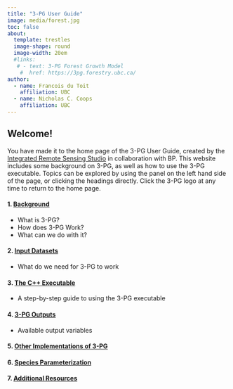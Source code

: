 ```yaml
---
title: "3-PG User Guide"
image: media/forest.jpg
toc: false
about: 
  template: trestles
  image-shape: round
  image-width: 20em
  #links:
   # - text: 3-PG Forest Growth Model
    #  href: https://3pg.forestry.ubc.ca/
author:
  - name: Francois du Toit
    affiliation: UBC
  - name: Nicholas C. Coops
    affiliation: UBC
---
```


## Welcome!

You have made it to the home page of the 3-PG User Guide, created by the [Integrated Remote Sensing Studio](https://irsslab.forestry.ubc.ca/) in collaboration with BP. This website includes some background on 3-PG, as well as how to use the 3-PG executable. Topics can be explored by using the panel on the left hand side of the page, or clicking the headings directly. Click the 3-PG logo at any time to return to the home page.

#### 1. [Background](./Section_1.qmd)

-   What is 3-PG?
-   How does 3-PG Work?
-   What can we do with it?

#### 2. [Input Datasets](./Section_2.qmd)

-   What do we need for 3-PG to work

#### 3. [The C++ Executable](./Section_3.qmd)

-   A step-by-step guide to using the 3-PG executable

#### 4. [3-PG Outputs](./Section_4.qmd)

-   Available output variables

#### 5. [Other Implementations of 3-PG](./Section_5.qmd)

#### 6. [Species Parameterization](./Section_6.qmd)

#### 7. [Additional Resources](./Section_7.qmd)
